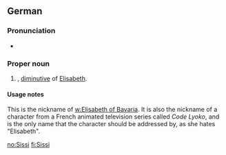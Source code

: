 {{also|sissi}}
==German==

===Pronunciation===
* {{IPA|/ˈzɪsi/|lang=de}}

===Proper noun===
{{infl|de|proper noun}}

# {{given name|female|lang=de}}, [[diminutive]] of [[Elisabeth#German|Elisabeth]].

====Usage notes====
This is the nickname of [[w:Elisabeth of Bavaria]]. It is also the nickname of a character from a French animated television series called ''Code Lyoko'', and is the only name that the character should be addressed by, as she hates "Elisabeth".

[[no:Sissi]]
[[fi:Sissi]]